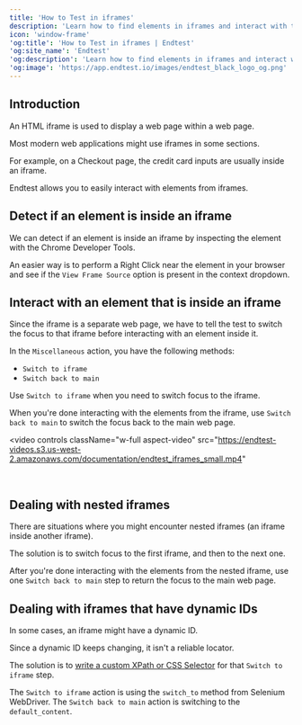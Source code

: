 ```yaml
---
title: 'How to Test in iframes'
description: 'Learn how to find elements in iframes and interact with them'
icon: 'window-frame'
'og:title': 'How to Test in iframes | Endtest'
'og:site_name': 'Endtest'
'og:description': 'Learn how to find elements in iframes and interact with them'
'og:image': 'https://app.endtest.io/images/endtest_black_logo_og.png'
---
```


## Introduction

An HTML iframe is used to display a web page within a web page.

Most modern web applications might use iframes in some sections.

For example, on a Checkout page, the credit card inputs are usually inside an iframe.

Endtest allows you to easily interact with elements from iframes.

## Detect if an element is inside an iframe

We can detect if an element is inside an iframe by inspecting the element with the Chrome Developer Tools.

An easier way is to perform a Right Click near the element in your browser and see if the `View Frame Source` option is present in the context dropdown.

## Interact with an element that is inside an iframe

Since the iframe is a separate web page, we have to tell the test to switch the focus to that iframe before interacting with an element inside it.

In the `Miscellaneous` action, you have the following methods:

- `Switch to iframe`
- `Switch back to main`

Use `Switch to iframe` when you need to switch focus to the iframe.

When you're done interacting with the elements from the iframe, use `Switch back to main` to switch the focus back to the main web page.

<video
  controls
  className="w-full aspect-video"
  src="https://endtest-videos.s3.us-west-2.amazonaws.com/documentation/endtest_iframes_small.mp4"
></video>

<br />

## Dealing with nested iframes

There are situations where you might encounter nested iframes (an iframe inside another iframe).

The solution is to switch focus to the first iframe, and then to the next one.

After you're done interacting with the elements from the nested iframe, use one `Switch back to main` step to return the focus to the main web page.

## Dealing with iframes that have dynamic IDs

In some cases, an iframe might have a dynamic ID.

Since a dynamic ID keeps changing, it isn't a reliable locator.

The solution is to [write a custom XPath or CSS Selector](/web-tests/finding-elements-in-web-applications) for that `Switch to iframe` step.

<Note> The `Switch to iframe` action is using the `switch_to` method from Selenium WebDriver. The `Switch back to main` action is switching to the `default_content`. </Note>
